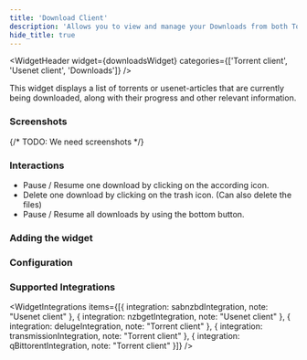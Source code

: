 ```yaml
---
title: 'Download Client'
description: 'Allows you to view and manage your Downloads from both Torrent and Usenet clients.'
hide_title: true
---
```




<WidgetHeader
  widget={downloadsWidget}
  categories={['Torrent client', 'Usenet client', 'Downloads']}
/>

This widget displays a list of torrents or usenet-articles that are currently being downloaded, along with their progress and other relevant information.

### Screenshots

{/* TODO: We need screenshots */}

### Interactions

- Pause / Resume one download by clicking on the according icon.
- Delete one download by clicking on the trash icon. (Can also delete the files)
- Pause / Resume all downloads by using the bottom button.

### Adding the widget

<AddingWidget />

### Configuration
<WidgetConfig configuration={downloadsWidget.configuration} />

### Supported Integrations

<WidgetIntegrations items={[{
    integration: sabnzbdIntegration,
    note: "Usenet client"
}, {
    integration: nzbgetIntegration,
    note: "Usenet client"
}, {
    integration: delugeIntegration,
    note: "Torrent client"
}, {
    integration: transmissionIntegration,
    note: "Torrent client"
}, {
    integration: qBittorentIntegration,
    note: "Torrent client"
}]} />